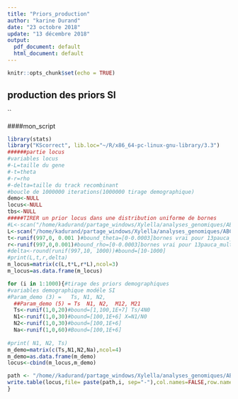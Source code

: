 ```yaml
---
title: "Priors_production"
author: "karine Durand"
date: "23 octobre 2018"
update: "13 décembre 2018"
output:
  pdf_document: default
  html_document: default
---
```


```r
knitr::opts_chunk$set(echo = TRUE)
```


## production des priors SI

``

####mon_script
```r
library(stats)
library("KScorrect", lib.loc="~/R/x86_64-pc-linux-gnu-library/3.3")
######partie locus 
#variables locus
#-L=taille du gene
#-t=theta
#-r=rho
#-delta=taille du track recombinant
#boucle de 1000000 iterations(1000000 tirage demographique)
demo<-NULL
locus<-NULL
tbs<-NULL
#####TIRER un prior locus dans une distribution uniforme de bornes 
#L<-scan("/home/kadurand/partage_windows/Xylella/analyses_genomiques/ABC/1368oRTHOLOGUES_summarystats/lenght")#bound_taille du gene[100-2500]
L<-scan("/home/kadurand/partage_windows/Xylella/analyses_genomiques/ABC/msms/lenght")#bound_taille du gene[100-2500]
t<-runif(997,0, 0.001 )#bound_theta=[0-0.0003]bornes vrai pour 13pauca_multiplex augmenter la borne sup à 0.001]
r<-runif(997,0,0.001)#bound_rho=[0-0.0003]bornes vrai pour 13pauca_multiplex augmenter la borne sup à 0.001]
#delta<-round(runif(997,10, 1000))#bound=[10-1000]
#print(L,t,r,delta)
m_locus=matrix(c(L,t*L,r*L),ncol=3)
m_locus=as.data.frame(m_locus)

for (i in 1:1000){#tirage des priors demographiques
#variables demographique modéle SI
#Param_demo (3) =   Ts, N1, N2,
  ##Param_demo (5) = Ts  N1, N2,  M12, M21
  Ts<-runif(1,0,20)#bound=[1,100,1E+7] Ts/4N0
  N1<-runif(1,0,30)#bound=[100,1E+6] X=N1/N0
  N2<-runif(1,0,30)#bound=[100,1E+6]
  Na<-runif(1,0,60)#Bound=[100,1E+6]
  
#print( N1, N2, Ts)
m_demo=matrix(c(Ts,N1,N2,Na),ncol=4)
m_demo=as.data.frame(m_demo)
locus<-cbind(m_locus,m_demo)

path <- "/home//kadurand/partage_windows/Xylella/analyses_genomiques/ABC/msms/Priors_SI_ms_9/SI" 
write.table(locus,file= paste(path,i, sep="-"),col.names=FALSE,row.names =FALSE)
}
```

